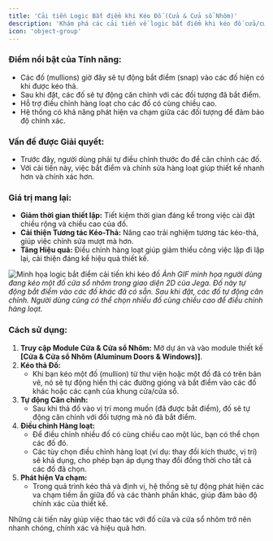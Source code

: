 ```yaml
---
title: 'Cải tiến Logic Bắt điểm khi Kéo Đố (Cửa & Cửa sổ Nhôm)'
description: 'Khám phá các cải tiến về logic bắt điểm khi kéo đố cửa/cửa sổ nhôm trong Jega, bao gồm tự động bắt điểm, căn chỉnh và điều chỉnh hàng loạt cho các đố cùng chiều cao.'
icon: 'object-group'
---
```


### Điểm nổi bật của Tính năng:
*   Các đố (mullions) giờ đây sẽ tự động bắt điểm (snap) vào các đố hiện có khi được kéo thả.
*   Sau khi đặt, các đố sẽ tự động căn chỉnh với các đối tượng đã bắt điểm.
*   Hỗ trợ điều chỉnh hàng loạt cho các đố có cùng chiều cao.
*   Hệ thống có khả năng phát hiện va chạm giữa các đối tượng để đảm bảo độ chính xác.

### Vấn đề được Giải quyết:
*   Trước đây, người dùng phải tự điều chỉnh thước đo để căn chỉnh các đố.
*   Với cải tiến này, việc bắt điểm và chỉnh sửa hàng loạt giúp thiết kế nhanh hơn và chính xác hơn.

### Giá trị mang lại:
*   **Giảm thời gian thiết lập:** Tiết kiệm thời gian đáng kể trong việc cài đặt chiều rộng và chiều cao của đố.
*   **Cải thiện Tương tác Kéo-Thả:** Nâng cao trải nghiệm tương tác kéo-thả, giúp việc chỉnh sửa mượt mà hơn.
*   **Tăng Hiệu quả:** Điều chỉnh hàng loạt giúp giảm thiểu công việc lặp đi lặp lại, cải thiện đáng kể hiệu quả thiết kế.

![Minh họa logic bắt điểm cải tiến khi kéo đố](https://3vj-study.3vjia.com/3vj-study/img/teachvideo/b6f0be2ef1c145bf991595fda23583f5.gif)
*Ảnh GIF minh họa người dùng đang kéo một đố cửa sổ nhôm trong giao diện 2D của Jega. Đố này tự động bắt điểm vào các đố khác đã có sẵn. Sau khi đặt, các đố tự động căn chỉnh. Người dùng cũng có thể chọn nhiều đố cùng chiều cao để điều chỉnh hàng loạt.*

### Cách sử dụng:
1.  **Truy cập Module Cửa & Cửa sổ Nhôm:** Mở dự án và vào module thiết kế **[Cửa & Cửa sổ Nhôm (Aluminum Doors & Windows)]**.
2.  **Kéo thả Đố:**
    *   Khi bạn kéo một đố (mullion) từ thư viện hoặc một đố đã có trên bản vẽ, nó sẽ tự động hiển thị các đường gióng và bắt điểm vào các đố khác hoặc các cạnh của khung cửa/cửa sổ.
3.  **Tự động Căn chỉnh:**
    *   Sau khi thả đố vào vị trí mong muốn (đã được bắt điểm), đố sẽ tự động căn chỉnh với đối tượng mà nó đã bắt điểm.
4.  **Điều chỉnh Hàng loạt:**
    *   Để điều chỉnh nhiều đố có cùng chiều cao một lúc, bạn có thể chọn các đố đó.
    *   Các tùy chọn điều chỉnh hàng loạt (ví dụ: thay đổi kích thước, vị trí) sẽ khả dụng, cho phép bạn áp dụng thay đổi đồng thời cho tất cả các đố đã chọn.
5.  **Phát hiện Va chạm:**
    *   Trong quá trình kéo thả và định vị, hệ thống sẽ tự động phát hiện các va chạm tiềm ẩn giữa đố và các thành phần khác, giúp đảm bảo độ chính xác của thiết kế.

Những cải tiến này giúp việc thao tác với đố cửa và cửa sổ nhôm trở nên nhanh chóng, chính xác và hiệu quả hơn.
